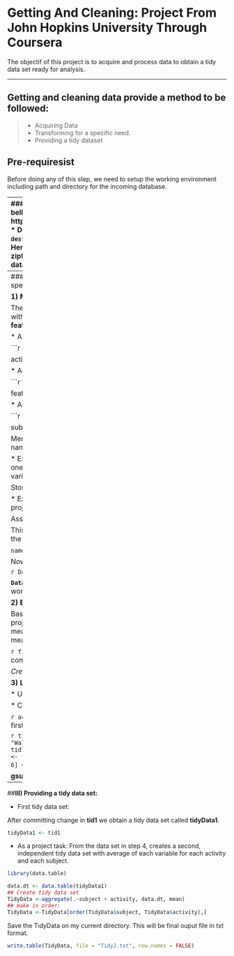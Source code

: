 
# Getting And Cleaning: Project From John Hopkins University Through Coursera


The objectif of this project is to acquire and process data to obtain a tidy data set ready for analysis.

---

## Getting and cleaning data provide a method to be followed: 
>* Acquiring Data 
>* Transforming for a specific need.
>* Providing a tidy dataset

## Pre-requiresist
Before doing any of this step, we need to setup the working environment including path and directory for the incoming database. 

---
###**I) Acquiring Data:**
All start by getting the dataset first. Our dataset is zipfile on the link bellow. https://d396qusza40orc.cloudfront.net/getdata%2Fprojectfiles%2FUCI%20HAR%20Dataset.zip
* Download the zipfile using **download.file()** function.
`download.file(fileUrl, destfile="./dbase/samsgs.zip")`  is the command issued to download zipfile from the website. Here:
    * **fileUrl** is the actual link provided above.
    * **destfile** is the new path of the downloaded zipfile with a new name called *samsgs*.
* Unzip the zipfile that is intended to provide the dataset.
`unzip(zipfile="./dbase/samsgs.zip", exdir="./dbase")`. This will make work done.

* Check out what is inside of that generated folder caused by unzip().
we need to provide new path and list all the things inside of that folder. A function **list.files()** which takes *reper* (directory of the new created folder) as argument: See command bellow
```r
fich <- list.files(reper, recursive=TRUE)

[1] "activity_labels.txt"                         
[2] "features.txt"                                
[3] "features_info.txt"                           
[4] "README.txt"                                  
[5] "test/Inertial Signals/body_acc_x_test.txt"   
[6] "test/Inertial Signals/body_acc_y_test.txt"   
[7] "test/Inertial Signals/body_acc_z_test.txt"   
[8] "test/Inertial Signals/body_gyro_x_test.txt"  
[9] "test/Inertial Signals/body_gyro_y_test.txt"  
[10] "test/Inertial Signals/body_gyro_z_test.txt"  
[11] "test/Inertial Signals/total_acc_x_test.txt"  
[12] "test/Inertial Signals/total_acc_y_test.txt"  
[13] "test/Inertial Signals/total_acc_z_test.txt"  
[14] "test/subject_test.txt"                       
[15] "test/X_test.txt"          
[16] "test/y_test.txt"                             
[17] "train/Inertial Signals/body_acc_x_train.txt" 
[18] "train/Inertial Signals/body_acc_y_train.txt" 
[19] "train/Inertial Signals/body_acc_z_train.txt" 
[20] "train/Inertial Signals/body_gyro_x_train.txt"
[21] "train/Inertial Signals/body_gyro_y_train.txt"
[22] "train/Inertial Signals/body_gyro_z_train.txt"
[23] "train/Inertial Signals/total_acc_x_train.txt"
[24] "train/Inertial Signals/total_acc_y_train.txt"
[25] "train/Inertial Signals/total_acc_z_train.txt"
[26] "train/subject_train.txt"                     
[27] "train/X_train.txt"                           
[28] "train/y_train.txt" 
```

----
###**II) Transform for specific needs:**
  >  One of the main goals of this stage is to merge (combine) specific data. Until now, we don't have a working dataset yet.
  
  **1) Merging:**
  
The project assignment requires us to **merge** the training and test sets to create a single dataset with.
We have three components that deal with traing and test datasets: They are **activities, features, subjects.**
  
   * Acquire activities based information on trainning and testing.

   ```r
   activityTrainData <- read.table(file.path(reper, "train", "y_train.txt"), header=FALSE)
   
   activityTestData <- read.table(file.path(reper, "test", "y_test.txt"), header=FALSE)
   ```
   
   * Acquire features based information on trainning and testing.
   
   ```r
   featureTrainData <- read.table(file.path(reper, "train", "X_train.txt"), header=FALSE)

   featureTestData <- read.table(file.path(reper, "test", "X_test.txt"), header=FALSE)
   ```

   * Acquire subjects based information on trainning and testing.
   
   ```r
   subjectTrainData <- read.table(file.path(reper, "train", "subject_train.txt"), header=FALSE)

   subjectTestData <- read.table(file.path(reper, "test", "subject_test.txt"), header=FALSE)
   ```

Merging data requires concatenation, creating new variable names or manipulating with existing name.

*  Example of concatenation:
I used rbind() command to concatenate by row each variable data  into one variable data (activity data, subject data, and feature data). In order words a reduction of variables. See scripts bellow.

  Storing data for activities:
   ```r
   actData <- rbind(activityTrainData, activityTestData)
   ```
  Storing data for subjects:
   ```r
   subjData <- rbind(subjectTrainData, subjectTestData)
   ``` 
  Storing data for features:
   ```r
   featData <- rbind(featureTrainData, featureTestData)
   ```

* Example of assigning names:
Giving names to created variables above is a required task of the project assignments.

   
Assign **activity** as a name for the combined training and test activities' data.
```r
names(actData) <- c("activity")
```
Assign **subject** as a name to the combined training and test subjects' data.
```r
names(subjData) <- c("subject")
```
We need to capture the original names under `features.txt` to assign to "featData".
   ``` r
   FeatureOldName <- read.table(file.path(reper, "features.txt"), head=FALSE)
   ```
   
This is going to read the **feature.txt** file and store it under **FeatureOldName**. `FeatureOldName$V2` is the actual field where those names are located.

`names(featData ) <- FeatureOldName$V2` setup the names.

Now we can create the dataset of the 3 variables  by using cbind() function.

```r
DataV <- cbind(subjData, actData)
DataF <-cbind(featData, DataV)
```

**`DataF`** is the reference for the merging part of the assignment. This is the working dataset we have worked for.

**2) Extracting data:**

Based on the assigned task, not all the information on the working dataset are useful. Therefore, the project assignment asked to extract or sort data on related to mean and standard deviation of the measurement. 
I used the function grep() to find any name that matches or contains characters mean, std, mean(), std().

 ```r
 findDescName <- FeatureOldName$V2[grep("mean\\(\\)|std\\(\\)", FeatureOldName$V2]
 ```
 This command gives all the expected names.
   
*Create a subset data frame based on the descriptive variables, subjectData, actData*
```r
selcName <- c(as.character(findDescName), "subject", "activity")
   tid1<-  DataF[selcName]
```
**tid1** represents the subset data from **DataF**(merged dataset).

**3) Labelling variables:**

* Uses descriptive activity names to name the activities in the data set.
   
   * Check the what names are under "activity_labels.txt"
   
   ```r
   activityNames <- read.table(file.path(reper, "activity_labels.txt"),header = FALSE)
   ```
   * We first convert column activity as string characters
   
   ```r
   tid1$activity <- as.character(tid1$activity)
   tid1$activity[tid1$activity == 1] <- "Walking"
   tid1$activity[tid1$activity == 2] <- "Walking Upstairs"
   tid1$activity[tid1$activity == 3] <- "Walking Downstairs"
   tid1$activity[tid1$activity == 4] <- "Sitting"
   tid1$activity[tid1$activity == 5] <- "Standing"
   tid1$activity[tid1$activity == 6] <- "Laying"
   ```
   * Appropriately labels the data set with descriptive variable names.

**gsub()** function is used to perform all matches (http://www.inside-r.org/r-doc/base/sub)
```r
names(tid1)<-gsub("^t", "time", names(tid1))
names(tid1)<-gsub("^f", "frequency", names(tid1))
names(tid1)<-gsub("Acc", "Accelerometer", names(tid1))
names(tid1)<-gsub("Gyro", "Gyroscope", names(tid1))
names(tid1)<-gsub("Mag", "Magnitude", names(tid1))
names(tid1)<-gsub("BodyBody", "Body", names(tid1))
```
----

##**III) Providing a tidy data set:**

* First tidy data set:

After committing change in **tid1** we obtain a tidy data set called **tidyData1**.

```r
tidyData1 <- tid1
```
* As a project task:  From the data set in step 4, creates a second, independent tidy data set with average of each variable for each activity and each subject.

```r
library(data.table)

data.dt <- data.table(tidyData1)
## Create tidy data set
TidyData <-aggregate(.~subject + activity, data.dt, mean)
## make in order:
TidyData <-TidyData[order(TidyData$subject, TidyData$activity),]
```
Save the TidyData on my current directory. This will be final ouput file in txt format. 
```r
write.table(TidyData, file = "Tidy2.txt", row.names = FALSE)
```
